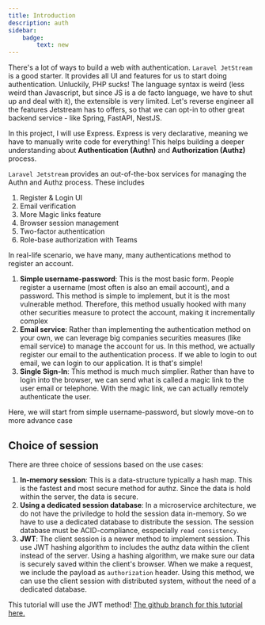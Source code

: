 ```yaml
---
title: Introduction
description: auth
sidebar:
    badge:
        text: new
---
```



There's a lot of ways to build a web with authentication. `Laravel JetStream` is a good starter. It provides all UI and features for us to start doing authentication. Unluckily, PHP sucks! The language syntax is weird (less weird than Javascript, but since JS is a de facto language, we have to shut up and deal with it), the extensible is very limited. Let's reverse engineer all the features Jetstream has to offers, so that we can opt-in to other great backend service - like Spring, FastAPI, NestJS.

In this project, I will use Express. Express is very declarative, meaning we have to manually write code for everything! This helps building a deeper understanding about **Authentication (Authn)** and **Authorization (Authz)** process. 

`Laravel Jetstream` provides an out-of-the-box services for managing the Authn and Authz process. These includes

1. Register & Login UI
2. Email verification
3. More Magic links feature
4. Browser session management 
5. Two-factor authentication
6. Role-base authorization with Teams

In real-life scenario, we have many, many authentications method to register an account. 

1. **Simple username-password**: This is the most basic form. People register a username (most often is also an email account), and a password. This method is simple to implement, but it is the most vulnerable method. Therefore, this method usually hooked with many other securities measure to protect the account, making it incrementally complex
2. **Email service**: Rather than implementing the authentication method on your own, we can leverage big companies securities measures (like email service) to manage the account for us. In this method, we actually register our email to the authentication process. If we able to login to out email, we can login to our application. It is that's simple!
3. **Single Sign-In**: This method is much much simplier. Rather than have to login into the browser, we can send what is called a magic link to the user email or telephone. With the magic link, we can actually remotely authenticate the user.

Here, we will start from simple username-password, but slowly move-on to more advance case




## Choice of session

There are three choice of sessions based on the use cases:

1. **In-memory session**: This is a data-structure typically a hash map. This is the fastest and most secure method for authz. Since the data is hold within the server, the data is secure.
2. **Using a dedicated session database**: In a microservice architecture, we do not have the priviledge to hold the session data in-memory. So we have to use a dedicated database to distribute the session. The session database must be ACID-compliance, esspecially `read consistency`. 
3. **JWT**: The client session is a newer method to implement session. This use JWT hashing algorithm to includes the authz data within the client instead of the server. Using a hashing algorithm, we make sure our data is securely saved within the client's browser. When we make a request, we include the payload as `authorization` header. Using this method, we can use the client session with distributed system, without the need of a dedicated database.

This tutorial will use the JWT method! [The github branch for this tutorial here.](https://github.com/highlander-spirou/authnz/tree/route-guard)